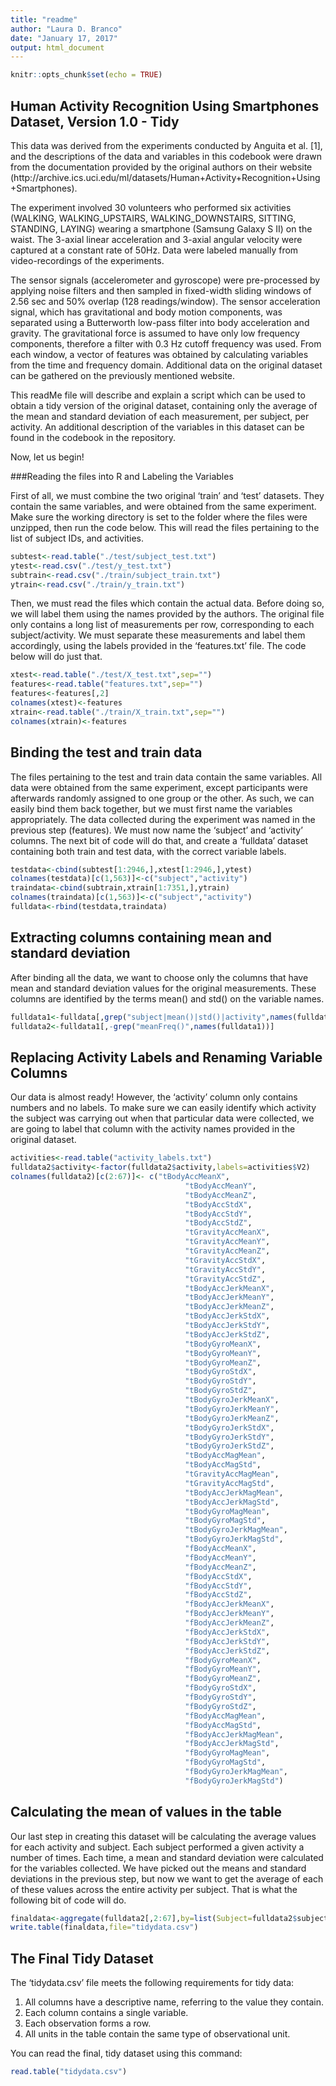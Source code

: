 ---
title: "readme"
author: "Laura D. Branco"
date: "January 17, 2017"
output: html_document
---

```{r setup, include=FALSE}
knitr::opts_chunk$set(echo = TRUE)
```

## Human Activity Recognition Using Smartphones Dataset, Version 1.0 - Tidy

This data was derived from the experiments conducted by Anguita et al. [1], and the descriptions of the data and variables in this codebook were drawn from the documentation provided by the original authors on their website (http://archive.ics.uci.edu/ml/datasets/Human+Activity+Recognition+Using+Smartphones). 

The experiment involved 30 volunteers who performed six activities (WALKING, WALKING_UPSTAIRS, WALKING_DOWNSTAIRS, SITTING, STANDING, LAYING) wearing a smartphone (Samsung Galaxy S II) on the waist. The 3-axial linear acceleration and 3-axial angular velocity were captured at a constant rate of 50Hz. Data were labeled manually from video-recordings of the experiments. 

The sensor signals (accelerometer and gyroscope) were pre-processed by applying noise filters and then sampled in fixed-width sliding windows of 2.56 sec and 50% overlap (128 readings/window). The sensor acceleration signal, which has gravitational and body motion components, was separated using a Butterworth low-pass filter into body acceleration and gravity. The gravitational force is assumed to have only low frequency components, therefore a filter with 0.3 Hz cutoff frequency was used. From each window, a vector of features was obtained by calculating variables from the time and frequency domain. Additional data on the original dataset can be gathered on the previously mentioned website.

This readMe file will describe and explain a script which can be used to obtain a tidy version of the original dataset, containing only the average of the mean and standard deviation of each measurement, per subject, per activity. An additional description of the variables in this dataset can be found in the codebook in the repository.

Now, let us begin!

###Reading the files into R and Labeling the Variables

First of all, we must combine the two original 'train' and 'test' datasets. They contain the same
variables, and were obtained from the same experiment. Make sure the working directory is set to the folder where the files were unzipped, then run the code below. This will read the files pertaining
to the list of subject IDs, and activities.

```{r}
subtest<-read.table("./test/subject_test.txt")
ytest<-read.csv("./test/y_test.txt")
subtrain<-read.csv("./train/subject_train.txt")
ytrain<-read.csv("./train/y_train.txt")
```

Then, we must read the files which contain the actual data. Before doing so, we will label them using the names provided by the authors. The original file only contains a long list of measurements per row, corresponding to each subject/activity. We must separate these measurements and label them accordingly, using the labels provided in the 'features.txt' file. The code below will do just that.

```{r}
xtest<-read.table("./test/X_test.txt",sep="")
features<-read.table("features.txt",sep="")
features<-features[,2]
colnames(xtest)<-features
xtrain<-read.table("./train/X_train.txt",sep="")
colnames(xtrain)<-features
```


## Binding the test and train data

The files pertaining to the test and train data contain the same variables. All data were
obtained from the same experiment, except participants were afterwards randomly assigned to one
group or the other. As such, we can easily bind them back together, but we must first name the
variables appropriately. The data collected during the experiment was named in the previous step
(features). We must now name the 'subject' and 'activity' columns. The next bit of code will do that, and create a 'fulldata' dataset containing both train and test data, with the correct
variable labels.

```{r}
testdata<-cbind(subtest[1:2946,],xtest[1:2946,],ytest)
colnames(testdata)[c(1,563)]<-c("subject","activity")
traindata<-cbind(subtrain,xtrain[1:7351,],ytrain)
colnames(traindata)[c(1,563)]<-c("subject","activity")
fulldata<-rbind(testdata,traindata)
```

## Extracting columns containing mean and standard deviation

After binding all the data, we want to choose only the columns that have mean and standard
deviation values for the original measurements. These columns are identified by the terms mean() 
and std() on the variable names. 

```{r}
fulldata1<-fulldata[,grep("subject|mean()|std()|activity",names(fulldata))]
fulldata2<-fulldata1[,-grep("meanFreq()",names(fulldata1))]
```

## Replacing Activity Labels and Renaming Variable Columns

Our data is almost ready! However, the 'activity' column only contains numbers and no labels. To
make sure we can easily identify which activity the subject was carrying out when that particular
data were collected, we are going to label that column with the activity names provided in the original dataset.

```{r}
activities<-read.table("activity_labels.txt")
fulldata2$activity<-factor(fulldata2$activity,labels=activities$V2)
colnames(fulldata2)[c(2:67)]<- c("tBodyAccMeanX",
                                       "tBodyAccMeanY",
                                       "tBodyAccMeanZ",
                                       "tBodyAccStdX",
                                       "tBodyAccStdY",
                                       "tBodyAccStdZ",
                                       "tGravityAccMeanX",
                                       "tGravityAccMeanY",
                                       "tGravityAccMeanZ",
                                       "tGravityAccStdX",
                                       "tGravityAccStdY",
                                       "tGravityAccStdZ",
                                       "tBodyAccJerkMeanX",
                                       "tBodyAccJerkMeanY",
                                       "tBodyAccJerkMeanZ",
                                       "tBodyAccJerkStdX",
                                       "tBodyAccJerkStdY",
                                       "tBodyAccJerkStdZ",
                                       "tBodyGyroMeanX",
                                       "tBodyGyroMeanY",
                                       "tBodyGyroMeanZ",
                                       "tBodyGyroStdX",
                                       "tBodyGyroStdY",
                                       "tBodyGyroStdZ",
                                       "tBodyGyroJerkMeanX",
                                       "tBodyGyroJerkMeanY",
                                       "tBodyGyroJerkMeanZ",
                                       "tBodyGyroJerkStdX",
                                       "tBodyGyroJerkStdY",
                                       "tBodyGyroJerkStdZ",
                                       "tBodyAccMagMean",
                                       "tBodyAccMagStd",
                                       "tGravityAccMagMean",
                                       "tGravityAccMagStd",
                                       "tBodyAccJerkMagMean",
                                       "tBodyAccJerkMagStd",
                                       "tBodyGyroMagMean",
                                       "tBodyGyroMagStd",
                                       "tBodyGyroJerkMagMean",
                                       "tBodyGyroJerkMagStd",
                                       "fBodyAccMeanX",
                                       "fBodyAccMeanY",
                                       "fBodyAccMeanZ",
                                       "fBodyAccStdX",
                                       "fBodyAccStdY",
                                       "fBodyAccStdZ",
                                       "fBodyAccJerkMeanX",
                                       "fBodyAccJerkMeanY",
                                       "fBodyAccJerkMeanZ",
                                       "fBodyAccJerkStdX",
                                       "fBodyAccJerkStdY",
                                       "fBodyAccJerkStdZ",
                                       "fBodyGyroMeanX",
                                       "fBodyGyroMeanY",
                                       "fBodyGyroMeanZ",
                                       "fBodyGyroStdX",
                                       "fBodyGyroStdY",
                                       "fBodyGyroStdZ",
                                       "fBodyAccMagMean",
                                       "fBodyAccMagStd",
                                       "fBodyAccJerkMagMean",
                                       "fBodyAccJerkMagStd",
                                       "fBodyGyroMagMean",
                                       "fBodyGyroMagStd",
                                       "fBodyGyroJerkMagMean",
                                       "fBodyGyroJerkMagStd")

```

## Calculating the mean of values in the table

Our last step in creating this dataset will be calculating the average values for each activity and subject. Each subject performed a given activity a number of times. Each time, a mean and standard deviation were calculated for the variables collected. We have picked out the means and standard deviations in the previous step, but now we want to get the average of each of these values across the entire activity per subject. That is what the following bit of code will do.

```{r}
finaldata<-aggregate(fulldata2[,2:67],by=list(Subject=fulldata2$subject, Activity=fulldata2$activity),FUN=mean,simplify=T,drop=T)
write.table(finaldata,file="tidydata.csv")
```

## The Final Tidy Dataset

The 'tidydata.csv' file meets the following requirements for tidy data: 

1. All columns have a descriptive name, referring to the value they contain.
2. Each column contains a single variable.
3. Each observation forms a row. 
4. All units in the table contain the same type of observational unit.

You can read the final, tidy dataset using this command:

```{r}
read.table("tidydata.csv")
```

